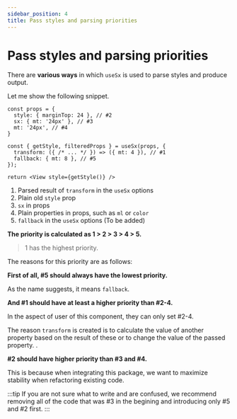 ```yaml
---
sidebar_position: 4
title: Pass styles and parsing priorities
---
```


# Pass styles and parsing priorities

There are **various ways** in which `useSx` is used to parse styles and produce output.

Let me show the following snippet.

```tsx
const props = {
  style: { marginTop: 24 }, // #2
  sx: { mt: '24px' }, // #3
  mt: '24px', // #4
}

const { getStyle, filteredProps } = useSx(props, {
  transform: ({ /* ... */ }) => ({ mt: 4 }), // #1
  fallback: { mt: 8 }, // #5
});

return <View style={getStyle()} />
```

1. Parsed result of `transform` in the `useSx` options
2. Plain old `style` prop
3. `sx` in props
4. Plain properties in props, such as `ml` or `color`
5. `fallback` in the `useSx` options (To be added)

**The priority is calculated as  1 > 2 > 3 > 4 > 5.**

> 1 has the highest priority.

The reasons for this priority are as follows:

**First of all, #5 should always have the lowest priority.**

As the name suggests, it means `fallback`.

**And #1 should have at least a higher priority than #2-4.**

In the aspect of user of this component, they can only set #2-4.

The reason `transform` is created is to calculate the value of another property based on the result of these or to change the value of the passed property. .

**#2 should have higher priority than #3 and #4.**

This is because when integrating this package, we want to maximize stability when refactoring existing code.

:::tip
If you are not sure what to write and are confused,
we recommend removing all of the code that was #3 in the begining and introducing only #5 and #2 first.
:::

